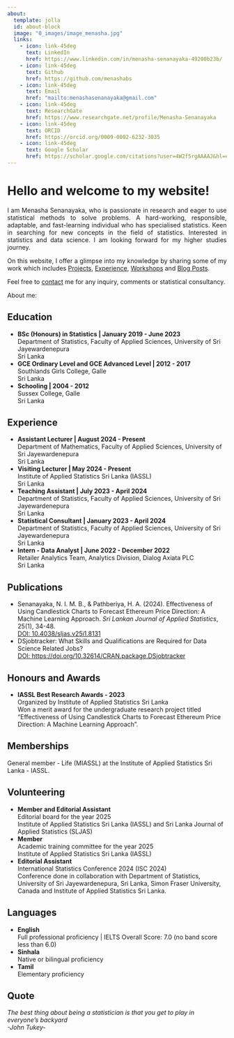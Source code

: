 ```yaml
---
about:
  template: jolla
  id: about-block
  image: "0_images/image_menasha.jpg"
  links:
    - icon: link-45deg
      text: LinkedIn
      href: https://www.linkedin.com/in/menasha-senanayaka-49200b23b/
    - icon: link-45deg
      text: Github
      href: https://github.com/menashabs
    - icon: link-45deg
      text: Email
      href: "mailto:menashasenanayaka@gmail.com" 
    - icon: link-45deg
      text: ResearchGate
      href: https://www.researchgate.net/profile/Menasha-Senanayaka
    - icon: link-45deg
      text: ORCID
      href: https://orcid.org/0009-0002-6232-3035
    - icon: link-45deg
      text: Google Scholar
      href: https://scholar.google.com/citations?user=4W2f5rgAAAAJ&hl=en
---
```


::: {#about-block}
:::

# Hello and welcome to my website!

::: {style="text-align: justify;"}
I am Menasha Senanayaka, who is passionate in research and eager to use statistical methods to solve problems. A hard-working, responsible, adaptable, and fast-learning individual who has specialised statistics. Keen in searching for new concepts in the field of statistics. Interested in statistics and data science. I am looking forward for my higher studies journey.

On this website, I offer a glimpse into my knowledge by sharing some of my work which includes  <a href="https://menashabs.github.io/1_projects/">Projects</a>, 
<a href="https://menashabs.github.io/2_experience/" target="_blank">Experience</a>,
<a href="https://menashabs.github.io/3_workshops/" target="_blank">Workshops</a> and 
<a href="https://menashabs.github.io/4_blogposts/" target="_blank">Blog Posts</a>.

Feel free to <a href="https://menashabs.github.io/5_contact/">contact</a> me for any inquiry, comments or statistical consultancy. 

:::

About me:

## **Education**

* **BSc (Honours) in Statistics | January 2019 - June 2023** <br>
Department of Statistics, Faculty of Applied Sciences, University of Sri Jayewardenepura <br>
Sri Lanka
* **GCE Ordinary Level and GCE Advanced Level | 2012 - 2017** <br>
Southlands Girls College, Galle <br>
Sri Lanka
* **Schooling | 2004 - 2012** <br>
Sussex College, Galle <br>
Sri Lanka

## **Experience**

* **Assistant Lecturer | August 2024 - Present** <br>
Department of Mathematics, Faculty of Applied Sciences, University of Sri Jayewardenepura <br>
Sri Lanka 
* **Visiting Lecturer | May 2024 - Present** <br>
Institute of Applied Statistics Sri Lanka (IASSL) <br>
Sri Lanka 
* **Teaching Assistant | July 2023 - April 2024** <br>
Department of Statistics, Faculty of Applied Sciences, University of Sri Jayewardenepura <br>
Sri Lanka 
* **Statistical Consultant | January 2023 - April 2024** <br>
Department of Statistics, Faculty of Applied Sciences, University of Sri Jayewardenepura <br> 
Sri Lanka 
* **Intern - Data Analyst | June 2022 - December 2022** <br>
Retailer Analytics Team, Analytics Division, Dialog Axiata PLC <br>
Sri Lanka

## **Publications**

* Senanayaka, N. I. M. B., & Pathberiya, H. A. (2024). Effectiveness of Using Candlestick Charts to Forecast Ethereum Price Direction: A Machine Learning Approach. *Sri Lankan Journal of Applied Statistics*, 25(1), 34-48. <br>
<a href="https://doi.org/10.4038/sljas.v25i1.8131" target="_blank">DOI: 10.4038/sljas.v25i1.8131</a><br>
* DSjobtracker: What Skills and Qualifications are Required for Data Science Related Jobs? <br>
<a href="https://doi.org/10.32614/CRAN.package.DSjobtracker" target="_blank">DOI: https://doi.org/10.32614/CRAN.package.DSjobtracker</a><br>

## **Honours and Awards**

* **IASSL Best Research Awards - 2023** <br>
Organized by Institute of Applied Statistics Sri Lanka <br>
Won a merit award for the undergraduate research project titled "Effectiveness of Using Candlestick Charts to Forecast Ethereum Price Direction: A Machine Learning Approach".

## **Memberships**

General member - Life (MIASSL) at the Institute of Applied Statistics Sri Lanka - IASSL.

## **Volunteering**

* **Member and Editorial Assistant** <br>
Editorial board for the year 2025 <br>
Institute of Applied Statistics Sri Lanka (IASSL) and Sri Lanka Journal of Applied Statistics (SLJAS)
* **Member** <br>
Academic training committee for the year 2025 <br> 
Institute of Applied Statistics Sri Lanka (IASSL)
* **Editorial Assistant** <br>
International Statistics Conference 2024 (ISC 2024) <br>
Conference done in collaboration with Department of Statistics, University of Sri Jayewardenepura, Sri Lanka, Simon Fraser University, Canada and Institute of Applied Statistics Sri Lanka.

## **Languages**

* **English** <br>
Full professional proficiency | IELTS Overall Score: 7.0 (no band score less than 6.0)
* **Sinhala** <br>
Native or bilingual proficiency
* **Tamil** <br>
Elementary proficiency

## **Quote**
*The best thing about being a statistician is that you get to play in everyone's backyard* <br>
*-John Tukey-*



